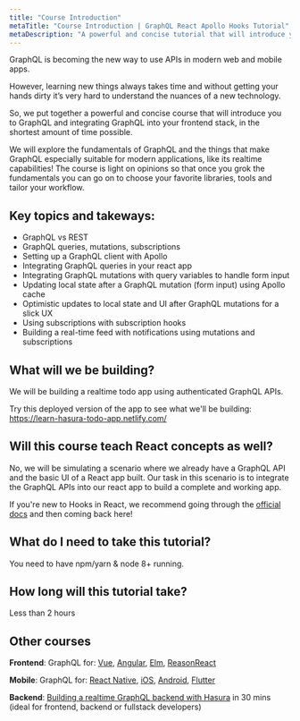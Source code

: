 ```yaml
---
title: "Course Introduction"
metaTitle: "Course Introduction | GraphQL React Apollo Hooks Tutorial"
metaDescription: "A powerful and concise tutorial that will introduce you to GraphQL and integrating GraphQL into your React app with Apollo, in the shortest amount of time possible."
---
```


GraphQL is becoming the new way to use APIs in modern web and mobile apps.

However, learning new things always takes time and without getting your hands dirty it’s very hard to understand the nuances of a new technology.

So, we put together a powerful and concise course that will introduce you to GraphQL and integrating GraphQL into your frontend stack, in the shortest amount of time possible.

We will explore the fundamentals of GraphQL and the things that make GraphQL especially suitable for modern applications, like its realtime capabilities! The course is light on opinions so that once you grok the fundamentals you can go on to choose your favorite libraries, tools and tailor your workflow.

## Key topics and takeways:

- GraphQL vs REST
- GraphQL queries, mutations, subscriptions
- Setting up a GraphQL client with Apollo
- Integrating GraphQL queries in your react app
- Integrating GraphQL mutations with query variables to handle form input
- Updating local state after a GraphQL mutation (form input) using Apollo cache
- Optimistic updates to local state and UI after GraphQL mutations for a slick UX
- Using subscriptions with subscription hooks
- Building a real-time feed with notifications using mutations and subscriptions

## What will we be building?
We will be building a realtime todo app using authenticated GraphQL APIs.

Try this deployed version of the app to see what we'll be building:
https://learn-hasura-todo-app.netlify.com/

## Will this course teach React concepts as well?
No, we will be simulating a scenario where we already have a GraphQL API and the basic UI of a React app built. Our task in this scenario is to integrate the GraphQL APIs into our react app to build a complete and working app.

If you're new to Hooks in React, we recommend going through the [official docs](https://reactjs.org/docs/hooks-intro.html) and then coming back here!

## What do I need to take this tutorial?
You need to have npm/yarn & node 8+ running.

## How long will this tutorial take?
Less than 2 hours

## Other courses

**Frontend**: GraphQL for: [Vue](https://learn.hasura.io/graphql/vue), [Angular](https://learn.hasura.io/graphql/angular-apollo), [Elm](https://learn.hasura.io/graphql/elm-graphql), [ReasonReact](https://learn.hasura.io/graphql/reason-react-apollo)

**Mobile**: GraphQL for: [React Native](https://learn.hasura.io/graphql/react-native), [iOS](https://learn.hasura.io/graphql/ios), [Android](https://learn.hasura.io/graphql/android), [Flutter](https://learn.hasura.io/graphql/flutter-graphql)

**Backend**: [Building a realtime GraphQL backend with Hasura](https://learn.hasura.io/graphql/hasura) in 30 mins (ideal for frontend, backend or fullstack developers)

